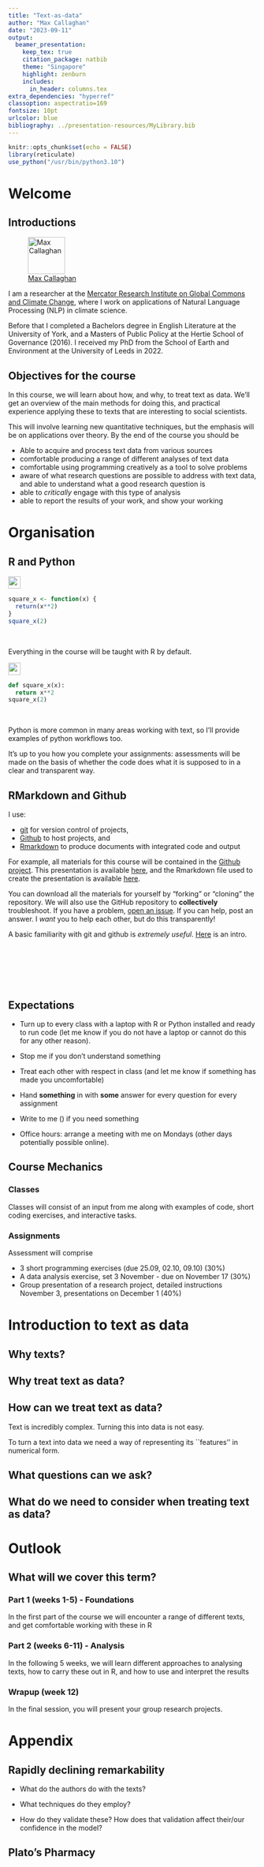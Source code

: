 ```yaml
---
title: "Text-as-data"
author: "Max Callaghan"
date: "2023-09-11"
output: 
  beamer_presentation:
    keep_tex: true
    citation_package: natbib
    theme: "Singapore"
    highlight: zenburn
    includes:
      in_header: columns.tex
extra_dependencies: "hyperref"
classoption: aspectratio=169  
fontsize: 10pt
urlcolor: blue
bibliography: ../presentation-resources/MyLibrary.bib
---
```


```r
knitr::opts_chunk$set(echo = FALSE)
library(reticulate)
use_python("/usr/bin/python3.10")
```

# Welcome

## Introductions






:::::: {.cols data-latex=""}

::: {.col data-latex="{0.32\textwidth}"}

![[Max Callaghan](https://www.researchgate.net/profile/Max-Callaghan)](../presentation-resources/csm_callaghan_max_1000_7807075c51.jpg){height=75px}

:::


::: {.col data-latex="{0.68\textwidth}"}

I am a researcher at the [Mercator Research Institute on Global Commons and Climate Change](https://www.mcc-berlin.net/), where I work on applications of Natural Language Processing (NLP) in climate science.

\medskip

Before that I completed a Bachelors degree in English Literature at the University of York, and a Masters of Public Policy at the Hertie School of Governance (2016). I received my PhD from the School of Earth and Environment at the University of Leeds in 2022. 

:::
::::::




\only<2->{
\center
\bigskip

\line(1,0){250}

\medskip

Over to you. Who are you? What do you already understand by ``text as data''? 
What are you excited about covering in the course? What are you nervous about tackling?
}

## Objectives for the course

In this course, we will learn about how, and why, to treat text as data. We'll get an overview of the main methods for doing this, and practical experience applying these to texts that are interesting to social scientists.

This will involve learning new quantitative techniques, but the emphasis will be on applications over theory. By the end of the course you should be

- Able to acquire and process text data from various sources 
- comfortable producing a range of different analyses of text data
- comfortable using programming creatively as a tool to solve problems
- aware of what research questions are possible to address with text data, and able to understand what a good research question is
- able to *critically* engage with this type of analysis
- able to report the results of your work, and show your working

# Organisation

## R and Python

:::::: {.cols data-latex=""}

::: {.col data-latex="{0.38\textwidth}"}

![](../presentation-resources/Rlogo.png){height=25px}

```r
square_x <- function(x) {
  return(x**2)
} 
square_x(2)
```


:::

::: {.col data-latex="{0.05\textwidth}"}
\ 
:::

::: {.col data-latex="{0.61\textwidth}"}
Everything in the course will be taught with R by default. 

:::

::::::

:::::: {.cols data-latex=""}

::: {.col data-latex="{0.38\textwidth}"}
![](../presentation-resources/python-logo-master-v3-TM.png){height=25px}

```python
def square_x(x): 
  return x**2
square_x(2)
```

:::

::: {.col data-latex="{0.05\textwidth}"}
\ 
:::

::: {.col data-latex="{0.61\textwidth}"}
Python is more common in many areas working with text, so I'll provide examples of python workflows too.
:::

:::::: 

It's up to you how you complete your assignments: assessments will be made on the basis of whether the code does what it is supposed to in a clear and transparent way.

## RMarkdown and Github

I use:

- [git](https://git-scm.com/) for version control of projects, 
- [Github](https://github.com/) to host projects, and
- [Rmarkdown](https://rmarkdown.rstudio.com/) to produce documents with integrated code and output

For example, all materials for this course will be contained in the [Github project](https://github.com/mcallaghan/text-as-data). This presentation is available [here](https://github.com/mcallaghan/text-as-data/Session-1-text-as-data/Text-as-Data.pdf), and the Rmarkdown file used to create the presentation is available [here](https://github.com/mcallaghan/text-as-data/Text-as-Data.Rmd). 

You can download all the materials for yourself by "forking" or "cloning" the repository. We will also use the GitHub repository to **collectively** troubleshoot. If you have a problem, [open an issue](https://github.com/mcallaghan/text-as-data/issues/new). If you can help, post an answer. I *want* you to help each other, but do this transparently!

A basic familiarity with git and github is *extremely useful*. [Here](https://the-turing-way.netlify.app/collaboration/github-novice.html) is an intro.

:::::: {.cols data-latex=""}

::: {.col data-latex="{0.38\textwidth}"}
\ 
:::

::: {.col data-latex="{0.05\textwidth}"}
\ 
:::

::: {.col data-latex="{0.61\textwidth}"}
\ 
:::

:::::: 

## Expectations

- Turn up to every class with a laptop with R or Python installed and ready to run code (let me know if you do not have a laptop or cannot do this for any other reason).

- Stop me if you don't understand something 

- Treat each other with respect in class (and let me know if something has made you uncomfortable)

- Hand **something** in with **some** answer for every question for every assignment

- Write to me (\url{callaghan@mcc-berlin.net}) if you need something

- Office hours: arrange a meeting with me on Mondays (other days potentially possible online).  

## Course Mechanics

### Classes

Classes will consist of an input from me along with examples of code, short coding exercises, and interactive tasks.

### Assignments

Assessment will comprise

- 3 short programming exercises (due 25.09, 02.10, 09.10) (30\%)
- A data analysis exercise, set 3 November - due on November 17 (30%)
- Group presentation of a research project, detailed instructions November 3, presentations on December 1 (40%)



# Introduction to text as data

## Why texts?

\begin{itemize}
  \item<1-> "Politics and political conflict often occur in the written and spoken word" \citep{grimmer_text_2013}
  \item<2-> Many other processes -- science, culture, consumer behaviour, corporate behaviour --  are observable through texts. 
  \item<3-> \textit{Reading} texts allows us to understand these domains and processes
  \item<4-> \text{Research} that reads texts can result in useful findings about the world
\end{itemize} 

\only<5->{
\center
\bigskip

\line(1,0){250}

\medskip

What are some examples of texts we can learn from?
}

## Why treat text as data?

\begin{itemize}
  \item<1-> Reading texts takes time
  \item<2-> Digitized collections of texts are increasingly available at increasingly large scales
  \item<3-> How computers can ``read'' texts has advanced in leaps and bounds.
\end{itemize}

## How can we treat text as data?

Text is incredibly complex. Turning this into data is not easy.

\medskip 
\begin{quote}
``Time flies like an arrow. Fruit flies like a banana.''
\end{quote}

\bigskip

To turn a text into data we need a way of representing its ``features'' in numerical form. 

\only<2->{\center
\bigskip

\line(1,0){250}

\medskip

Which words are used, how frequently, in what order, in what context?}

## What questions can we ask?

\begin{itemize}
  \item{What is this text about?}
  \item{What texts is this text similar to?}
  \item{What emotions/opinions/political stances does this text express?}
\end{itemize}

## What do we need to consider when treating text as data?

\label{CONSIDERATIONS}

\begin{itemize}
  \item<1-> All models of text are wrong, some are useful, some of the time 
  \begin{itemize}
    \item<2-> There is no single best method
    \item<3-> Validation is key to understanding what is useful, when, to do what
  \end{itemize}
  \item<4-> Models of text can be a ``dangerous supplement''  \hyperlink{PHARMAKON}{\beamerbutton{link}} - they are better complements to than substitutes for human reading.


\end{itemize}

# Outlook

## What will we cover this term?

### Part 1 (weeks 1-5) - Foundations

In the first part of the course we will encounter a range of different texts, and get comfortable working with these in R

### Part 2 (weeks 6-11) - Analysis

In the following 5 weeks, we will learn different approaches to analysing texts, how to carry these out in R, and how to use and interpret the results

### Wrapup (week 12)

In the final session, you will present your group research projects.

# Appendix {.unlisted .unnumbered}

## Rapidly declining remarkability

- What do the authors do with the texts?

- What techniques do they employ?

- How do they validate these? How does that validation affect their/our confidence in the model?

\citep{moore_rapidly_2019}

## Plato's Pharmacy
\label{PHARMAKON}

\hyperlink{CONSIDERATIONS}{\beamerbutton{back}}

\medskip

\centering
\begin{columns}
\centering
\begin{column}{0.5\linewidth}
\centering
\includegraphics[width=0.9\linewidth]{logos.png}
\end{column}

\begin{column}{0.5\linewidth}
\centering
\includegraphics[width=0.9\linewidth]{thamus.png}
\end{column}

\begin{column}{0.5\linewidth}

\end{column}

\medskip

[Source](http://www.occt.ox.ac.uk/sites/default/files/derrida\_platos\_pharmacy.pdf)

\end{columns}


